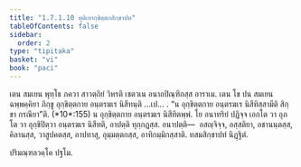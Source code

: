 ```yaml
---
title: "1.7.1.10 ทุติเยากฺขิตฺตกสิกฺขาปท"
tableOfContents: false
sidebar:
  order: 2
type: "tipitaka"
basket: "vi"
book: "paci"
---
```



<DynamicBreadcrumb />

<Division number="585" book="paci">

<Paragraph number="1730" book="paci">
เตน สมเยน พุทฺโธ ภควา สาวตฺถิยํ วิหรติ เชตวเน อนาถปิณฺฑิกสฺส อาราเม. เตน โข ปน สมเยน ฉพฺพคฺคิยา ภิกฺขู อุกฺขิตฺตกาย อนฺตรฆเร นิสีทนฺติ …เป… .
</Paragraph>

<Paragraph number="1731" book="paci">
<Emphasis>“น อุกฺขิตฺตกาย อนฺตรฆเร นิสีทิสฺสามีติ สิกฺขา กรณียา”</Emphasis>ติ. (*10*:<Emphasis>155</Emphasis>)
</Paragraph>

<Paragraph number="1732" book="paci">
น อุกฺขิตฺตกาย อนฺตรฆเร นิสีทิตพฺพํ. โย อนาทริยํ ปฏิจฺจ เอกโต วา อุภโต วา อุกฺขิปิตฺวา อนฺตรฆเร นิสีทติ, อาปตฺติ ทุกฺกฏสฺส.
</Paragraph>

<Paragraph number="1733" book="paci">
อนาปตฺติ—  อสญฺจิจฺจ, อสฺสติยา, อชานนฺตสฺส, คิลานสฺส, วาสูปคตสฺส, อาปทาสุ, อุมฺมตฺตกสฺส, อาทิกมฺมิกสฺสาติ.

</Paragraph>
</Division>

<Paragraph number="1734" type="center" book="paci">
ทสมสิกฺขาปทํ นิฏฺฐิตํ.

  
ปริมณฺฑลวคฺโค ปฐโม.
</Paragraph>
